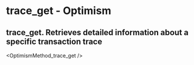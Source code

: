 # trace_get  - Optimism

## trace_get. Retrieves detailed information about a specific transaction trace


<OptimismMethod_trace_get />
